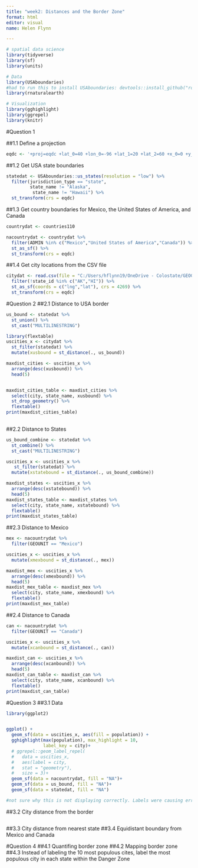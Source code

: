 ```yaml
---
title: "week2: Distances and the Border Zone"
format: html
editor: visual
name: Helen Flynn

---
```


```r
# spatial data science
library(tidyverse)
library(sf)
library(units)

# Data
library(USAboundaries)
#had to run this to install USAboundaries: devtools::install_github("ropensci/USAboundariesData")
library(rnaturalearth)

# Visualization
library(gghighlight)
library(ggrepel)
library(knitr)
```

#Question 1

##1.1 Define a projection

```r
eqdc <- '+proj=eqdc +lat_0=40 +lon_0=-96 +lat_1=20 +lat_2=60 +x_0=0 +y_0=0 +datum=NAD83 +units=m +no_defs'
```

##1.2 Get USA state boundaries

```r
statedat <- USAboundaries::us_states(resolution = "low") %>% 
  filter(jurisdiction_type == "state",
         state_name != "Alaska",
          state_name != "Hawaii") %>% 
  st_transform(crs = eqdc)
```

##1.3 Get country boundaries for Mexico, the United States of America, and Canada
```r
countrydat <- countries110

nacountrydat <- countrydat %>% 
  filter(ADMIN %in% c("Mexico","United States of America","Canada")) %>% 
  st_as_sf() %>% 
  st_transform(crs = eqdc)
```

##1.4 Get city locations from the CSV file
```r
citydat <- read.csv(file = "C:/Users/hflynn19/OneDrive - Colostate/GEOGRAD/ESS523C/csu-ess523c/data/uscities.csv") %>% 
  filter(!state_id %in% c("AK","HI")) %>% 
  st_as_sf(coords = c("lng","lat"), crs = 4269) %>% 
  st_transform(crs = eqdc)
```

#Question 2
##2.1 Distance to USA border

```r
us_bound <- statedat %>% 
  st_union() %>% 
  st_cast("MULTILINESTRING")

library(flextable)
uscities_x <- citydat %>%
  st_filter(statedat) %>% 
  mutate(xusbound = st_distance(., us_bound))

maxdist_cities <- uscities_x %>%
  arrange(desc(xusbound)) %>%
  head(5)


maxdist_cities_table <- maxdist_cities %>%
  select(city, state_name, xusbound) %>%
  st_drop_geometry() %>% 
  flextable()
print(maxdist_cities_table)
  
```

##2.2 Distance to States
```r
us_bound_combine <- statedat %>% 
  st_combine() %>% 
  st_cast("MULTILINESTRING")

uscities_x <- uscities_x %>% 
   st_filter(statedat) %>% 
  mutate(xstatebound = st_distance(., us_bound_combine))

maxdist_states <- uscities_x %>%
  arrange(desc(xstatebound)) %>%
  head(5)
maxdist_states_table <- maxdist_states %>%
  select(city, state_name, xstatebound) %>%
  flextable()
print(maxdist_states_table)
```

##2.3 Distance to Mexico
```r
mex <- nacountrydat %>% 
  filter(GEOUNIT == "Mexico")

uscities_x <- uscities_x %>%
  mutate(xmexbound = st_distance(., mex))

maxdist_mex <- uscities_x %>%
  arrange(desc(xmexbound)) %>%
  head(5)
maxdist_mex_table <- maxdist_mex %>%
  select(city, state_name, xmexbound) %>%
  flextable()
print(maxdist_mex_table)
```

##2.4 Distance to Canada
```r
can <- nacountrydat %>% 
  filter(GEOUNIT == "Canada")

uscities_x <- uscities_x %>%
  mutate(xcanbound = st_distance(., can))

maxdist_can <- uscities_x %>%
  arrange(desc(xcanbound)) %>%
  head(5)
maxdist_can_table <- maxdist_can %>%
  select(city, state_name, xcanbound) %>%
  flextable()
print(maxdist_can_table)
```

#Question 3
##3.1 Data
```r
library(ggplot2)


ggplot() +
  geom_sf(data = uscities_x, aes(fill = population)) +
  gghighlight(max(population), max_highlight = 10,
              label_key = city)+
  # ggrepel::geom_label_repel(
  #   data = uscities_x,
  #   aes(label = city,
  #   stat = "geometry"),
  #   size = 3)+
  geom_sf(data = nacountrydat, fill = "NA")+
  geom_sf(data = us_bound, fill = "NA")+
  geom_sf(data = statedat, fill = "NA")

#not sure why this is not displaying correctly. Labels were causing errors as well. 

```
##3.2 City distance from the border
```r

```

##3.3 City distance from nearest state
##3.4 Equidistant boundary from Mexico and Canada

#Question 4
##4.1 Quantifing border zone
##4.2 Mapping border zone
##4.3 Instead of labeling the 10 most populous cites, label the most populous city in each state within the Danger Zone












